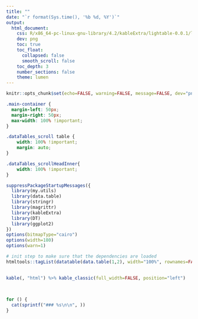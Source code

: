 ```yaml
---
title: ""
date: "`r format(Sys.time(), '%b %d, %Y')`"
output:
  html_document:
    css: R/x86_64-pc-linux-gnu-library/4.2/kableExtra/lightable-0.0.1/lightable.css
    dev: png
    toc: true
    toc_float:
      collapsed: false
      smooth_scroll: false
    toc_depth: 3
    number_sections: false
    theme: lumen
---
```


```r
knitr::opts_chunk$set(echo=FALSE, warning=FALSE, message=FALSE, dev="png", dev.args=list(type="cairo"))
```

```css
.main-container {
  margin-left: 50px;
  margin-right: 50px;
  max-width: 100% !important;
}

.dataTables_scroll table {
    width: 100% !important;
    margin: auto;
}

.dataTables_scrollHeadInner{
    width: 100% !important;
}
```

```r
suppressPackageStartupMessages({
  library(my.utils)
  library(data.table)
  library(stringr)
  library(magrittr)
  library(kableExtra)
  library(DT)
  library(ggplot2)
})
options(bitmapType="cairo")
options(width=180)
options(warn=1)
```

```r
# init step to make sure that the dependencies are loaded
htmltools::tagList(datatable(data.table(1,2), width="100%", rownames=FALSE, extensions=c("Buttons","FixedColumns"), options=list(autoWidth=TRUE, pageLength=1, lengthMenu=c(1,2), dom="Blftip", scrollX=TRUE, buttons=c("copy","csv","excel"), fixedColumns=list(leftColumns=1))))
```

## 

```r
kable(, "html") %>% kable_classic(full_width=FALSE, position="left")
```

```r

```

## {.tabset}

```r
for () {
  cat(sprintf("### %s\n\n", ))
}
```

